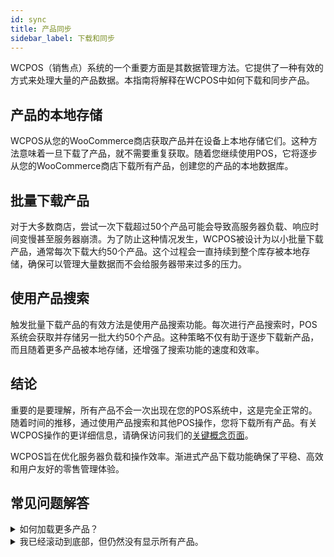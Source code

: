 ```yaml
---
id: sync
title: 产品同步
sidebar_label: 下载和同步
---
```


WCPOS（销售点）系统的一个重要方面是其数据管理方法。它提供了一种有效的方式来处理大量的产品数据。本指南将解释在WCPOS中如何下载和同步产品。

## 产品的本地存储

WCPOS从您的WooCommerce商店获取产品并在设备上本地存储它们。这种方法意味着一旦下载了产品，就不需要重复获取。随着您继续使用POS，它将逐步从您的WooCommerce商店下载所有产品，创建您的产品的本地数据库。

## 批量下载产品

对于大多数商店，尝试一次下载超过50个产品可能会导致高服务器负载、响应时间变慢甚至服务器崩溃。为了防止这种情况发生，WCPOS被设计为以小批量下载产品，通常每次下载大约50个产品。这个过程会一直持续到整个库存被本地存储，确保可以管理大量数据而不会给服务器带来过多的压力。

## 使用产品搜索

触发批量下载产品的有效方法是使用产品搜索功能。每次进行产品搜索时，POS系统会获取并存储另一批大约50个产品。这种策略不仅有助于逐步下载新产品，而且随着更多产品被本地存储，还增强了搜索功能的速度和效率。

## 结论

重要的是要理解，所有产品不会一次出现在您的POS系统中，这是完全正常的。随着时间的推移，通过使用产品搜索和其他POS操作，您将下载所有产品。有关WCPOS操作的更详细信息，请确保访问我们的[关键概念页面](/#key-concepts)。

WCPOS旨在优化服务器负载和操作效率。渐进式产品下载功能确保了平稳、高效和用户友好的零售管理体验。

## 常见问题解答

<details>

<summary>如何加载更多产品？</summary>

在POS中，可以通过以下几种方式触发产品同步：

- POS首次加载时。
- 每次执行产品搜索时。
- 应用筛选器，例如按类别或标签筛选。
- 滚动到产品列表底部。
- 手动按同步按钮。
- 此外，POS将每10分钟自动同步一次。

一旦所有产品都被下载，未来的同步将只获取自上次同步以来更新的产品。

</details>

<details>

<summary>
  我已经滚动到底部，但仍然没有显示所有产品。
</summary>

有几个原因可能导致未显示所有产品：

- POS默认会隐藏缺货商品。如果您希望显示缺货商品，则可以在产品显示设置中更改此设置。

- WooCommerce REST API仅与标准WooCommerce产品类型兼容，这些类型是简单、可变、分组和外部。如果您使用自定义产品类型，则可能无法在POS中显示。

</details>
